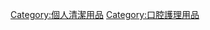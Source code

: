 {{Catnav|頁面分類|人类社会|生活|生活用品}}

{{catmore}}

[[Category:個人清潔用品|Category:個人清潔用品]]
[[Category:口腔護理用品|Category:口腔護理用品]]